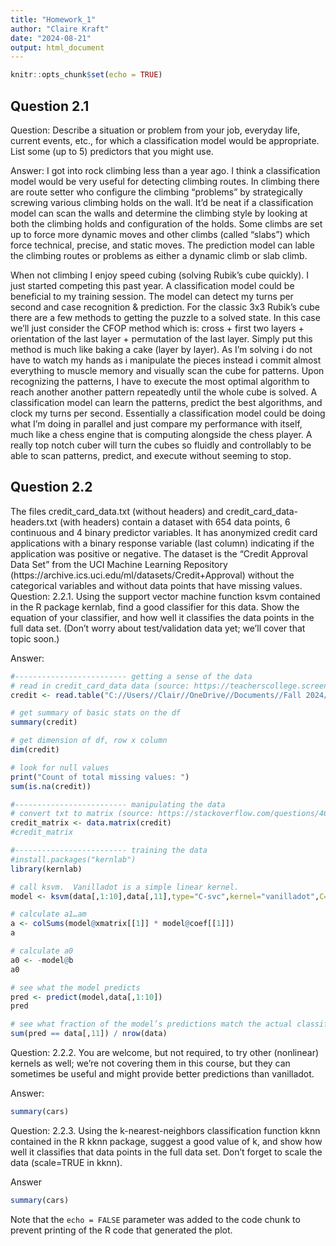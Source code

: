 ---
title: "Homework_1"
author: "Claire Kraft"
date: "2024-08-21"
output: html_document
---

```{r setup, include=FALSE}
knitr::opts_chunk$set(echo = TRUE)
```

## Question 2.1
Question:
Describe a situation or problem from your job, everyday life, current events, etc., for which a classification model would be appropriate. List some (up to 5) predictors that you might use. 

Answer:
I got into rock climbing less than a year ago. I think a classification model would be very useful for detecting climbing routes. In climbing there are route setter who configure the climbing "problems" by strategically screwing various climbing holds on the wall. It'd be neat if a classification model can scan the walls and determine the climbing style by looking at both the climbing holds and configuration of the holds. Some climbs are set up to force more dynamic moves and other climbs (called "slabs") which force technical, precise, and static moves. The prediction model can lable the climbing routes or problems as either a dynamic climb or slab climb. 

When not climbing I enjoy speed cubing (solving Rubik’s cube quickly). I just started competing this past year. A classification model could be beneficial to my training session. The model can detect my turns per second and case recognition & prediction. For the classic 3x3 Rubik’s cube there are a few methods to getting the puzzle to a solved state. In this case we'll just consider the CFOP method which is: cross + first two layers + orientation of the last layer + permutation of the last layer. Simply put this method is much like baking a cake (layer by layer). As I'm solving i do not have to watch my hands as i manipulate the pieces instead i commit almost everything to muscle memory and visually scan the cube for patterns. Upon recognizing the patterns, I have to execute the most optimal algorithm to reach another another pattern repeatedly until the whole cube is solved. A classification model can learn the patterns, predict the best algorithms, and clock my turns per second. Essentially a classification model could be doing what I'm doing in parallel and just compare my performance with itself, much like a chess engine that is computing alongside the chess player. A really top notch cuber will turn the cubes so fluidly and controllably to be able to scan patterns, predict, and execute without seeming to stop.


## Question 2.2
The files credit_card_data.txt (without headers) and credit_card_data-headers.txt (with headers) contain a dataset with 654 data points, 6 continuous and 4 binary predictor variables. It has anonymized credit card applications with a binary response variable (last column) indicating if the application was positive or negative. The dataset is the “Credit Approval Data Set” from the UCI Machine Learning Repository (https://archive.ics.uci.edu/ml/datasets/Credit+Approval) without the categorical variables and without data points that have missing values.
Question:
2.2.1. Using the support vector machine function ksvm contained in the R package kernlab, find a good classifier for this data. Show the equation of your classifier, and how well it classifies the data points in the full data set. (Don’t worry about test/validation data yet; we’ll cover that topic soon.)

Answer:
```{r credit}
#------------------------- getting a sense of the data
# read in credit_card_data data (source: https://teacherscollege.screenstepslive.com/a/1126998-import-data-into-r-txt-files-in-r-studio)
credit <- read.table("C://Users//Clair//OneDrive//Documents//Fall 2024//IYSE 6501//hw1//data 2.2//credit_card_data.txt", sep="\t", header=FALSE)

# get summary of basic stats on the df
summary(credit)

# get dimension of df, row x column
dim(credit) 

# look for null values
print("Count of total missing values: ")
sum(is.na(credit))

#------------------------- manipulating the data
# convert txt to matrix (source: https://stackoverflow.com/questions/46518838/how-to-convert-table-to-matrix-in-r)
credit_matrix <- data.matrix(credit)
#credit_matrix

#------------------------- training the data
#install.packages("kernlab")
library(kernlab)

# call ksvm.  Vanilladot is a simple linear kernel. 
model <- ksvm(data[,1:10],data[,11],type="C-svc",kernel="vanilladot",C=100,scaled=TRUE)                                            

# calculate a1…am
a <- colSums(model@xmatrix[[1]] * model@coef[[1]])
a

# calculate a0
a0 <- -model@b
a0

# see what the model predicts
pred <- predict(model,data[,1:10])
pred

# see what fraction of the model’s predictions match the actual classification
sum(pred == data[,11]) / nrow(data)
```
Question:
2.2.2. You are welcome, but not required, to try other (nonlinear) kernels as well; we’re not covering them in this course, but they can sometimes be useful and might provide better predictions than vanilladot.

Answer:
```{r cars}
summary(cars)
```
Question:
2.2.3. Using the k-nearest-neighbors classification function kknn contained in the R kknn package, suggest a good value of k, and show how well it classifies that data points in the full data set. Don’t forget to scale the data (scale=TRUE in kknn).

Answer
```{r cars}
summary(cars)
```












Note that the `echo = FALSE` parameter was added to the code chunk to prevent printing of the R code that generated the plot.
